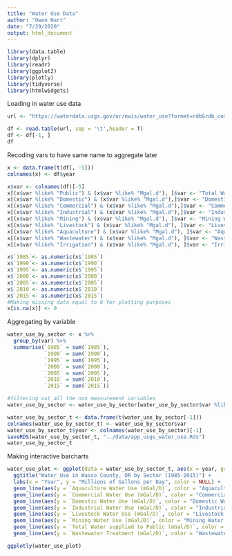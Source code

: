 ```yaml
---
title: "Water Use Data"
author: "Owen Hart"
date: "7/29/2020"
output: html_document
---
```


```r
library(data.table)
library(dplyr)
library(readr)
library(ggplot2)
library(plotly)
library(tidyverse)
library(htmlwidgets)
```

Loading in water use data
```r
url <- "https://waterdata.usgs.gov/or/nwis/water_use?format=rdb&rdb_compression=value&wu_area=County&wu_year=ALL&wu_county=065&wu_category=TP%2CPS%2CDO%2CCO%2CIN%2CMI%2CLI%2CLS%2CLA%2CAQ%2CIC%2CWW&wu_county_nms=Wasco%2BCounty&wu_category_nms=Total%2BPopulation%252CPublic%2BSupply%252CDomestic%252CCommercial%252CIndustrial%252CMining%252CLivestock%252CLivestock%2BStock%252CLivestock%2BAnimal%2BSpecialties%252CAquaculture%252CIrrigation%252C%2BCrop%252CWastewater%2BTreatment"

df <- read.table(url, sep = '\t',header = T)
df <- df[-1, ]
df
```


Recoding vars to have same name to aggregate later
```r
x <- data.frame(t(df[, -5]))
colnames(x) <- df$year

x$var <- colnames(df)[-5]
x[(x$var %like% "Public") & (x$var %like% "Mgal.d"), ]$var <- "Total Water supplied to Public (mGal/D)"
x[(x$var %like% "Domestic") & (x$var %like% "Mgal.d"),]$var <- "Domestic Water Use (mGal/D)"
x[(x$var %like% "Commercial") & (x$var %like% "Mgal.d"),]$var <- "Commercial Water Use (mGal/D)"
x[(x$var %like% "Industrial") & (x$var %like% "Mgal.d"),]$var <- "Industrial Water Use (mGal/D)"
x[(x$var %like% "Mining") & (x$var %like% "Mgal.d"), ]$var <- "Mining Water Use (mGal/D)"
x[(x$var %like% "Livestock") & (x$var %like% "Mgal.d"), ]$var <- "Livestock Water Use (mGal/D)"
x[(x$var %like% "Aquaculture") & (x$var %like% "Mgal.d"), ]$var <- "Aquaculture Water Use (mGal/D)"
x[(x$var %like% "Wastewater") & (x$var %like% "Mgal.d"), ]$var <- "Wastewater Treatment (mGal/D)"
x[(x$var %like% "Irrigation") & (x$var %like% "Mgal.d"), ]$var <- "Irrigation Water Use (mGal/D)"

x$`1985`<- as.numeric(x$`1985`)
x$`1990`<- as.numeric(x$`1990`)
x$`1995`<- as.numeric(x$`1995`)
x$`2000`<- as.numeric(x$`2000`)
x$`2005`<- as.numeric(x$`2005`)
x$`2010`<- as.numeric(x$`2010`)
x$`2015`<- as.numeric(x$`2015`)
#Making missing data equal to 0 for plotting purposes
x[is.na(x)] <- 0
```
Aggregating by variable
```r
water_use_by_sector <- x %>% 
  group_by(var) %>%
  summarise(`1985` = sum(`1985`),
            `1990` = sum(`1990`),
            `1995` = sum(`1995`),
            `2000` = sum(`2000`),
            `2005` = sum(`2005`),
            `2010` = sum(`2010`),
            `2015` = sum(`2015`))

#filtering out all the non measurement variables
water_use_by_sector <- water_use_by_sector[water_use_by_sector$var %like% "(mGal/D)", ]

```

```r
water_use_by_sector_t <- data.frame(t(water_use_by_sector[-1]))
colnames(water_use_by_sector_t) <- water_use_by_sector$var
water_use_by_sector_t$year <- colnames(water_use_by_sector)[-1]
saveRDS(water_use_by_sector_t, "../data/app_usgs_water_use.Rds")
water_use_by_sector_t
```


Making interactive barcharts
```r
water_use_plot <- ggplot(data = water_use_by_sector_t, aes(x = year, group = 1)) +
  ggtitle("Water Use in Wasco County, OR by Sector (1985-2015)") +
  labs(x = "Year", y = "Millions of Gallons per Day", color = NULL) + 
  geom_line(aes(y = `Aquaculture Water Use (mGal/D)`, color = "Aquaculture Water Use")) +
  geom_line(aes(y = `Commercial Water Use (mGal/D)`, color = "Commercial Water Use")) +
  geom_line(aes(y = `Domestic Water Use (mGal/D)`, color = "Domestic Water Use")) +
  geom_line(aes(y = `Industrial Water Use (mGal/D)`, color = "Industrial Water Use")) +
  geom_line(aes(y = `Livestock Water Use (mGal/D)`, color = "Livestock Water Use")) +
  geom_line(aes(y = `Mining Water Use (mGal/D)`, color = "Mining Water Use")) +
  geom_line(aes(y = `Total Water supplied to Public (mGal/D)`, color = "Resident Water Use")) +
  geom_line(aes(y = `Wastewater Treatment (mGal/D)`, color = "Wastewater Treatment"))

ggplotly(water_use_plot)
```

